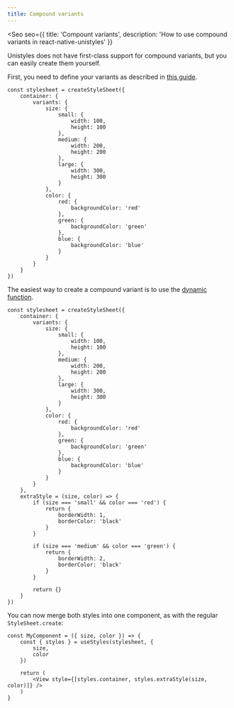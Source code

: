 ```yaml
---
title: Compound variants
---
```



<Seo
    seo={{
        title: 'Compount variants',
        description: 'How to use compound variants in react-native-unistyles'
    }}
>

Unistyles does not have first-class support for compound variants, but you can easily create them yourself.

First, you need to define your variants as described in [this guide](/reference/variants).

```tsx /size/ /color/
const stylesheet = createStyleSheet({
    container: {
        variants: {
            size: {
                small: {
                    width: 100,
                    height: 100
                },
                medium: {
                    width: 200,
                    height: 200
                },
                large: {
                    width: 300,
                    height: 300
                }
            },
            color: {
                red: {
                    backgroundColor: 'red'
                },
                green: {
                    backgroundColor: 'green'
                },
                blue: {
                    backgroundColor: 'blue'
                }
            }
        }
    }
})
```

The easiest way to create a compound variant is to use the [dynamic function](/reference/dynamic-functions/).

```tsx /size/ /color/
const stylesheet = createStyleSheet({
    container: {
        variants: {
            size: {
                small: {
                    width: 100,
                    height: 100
                },
                medium: {
                    width: 200,
                    height: 200
                },
                large: {
                    width: 300,
                    height: 300
                }
            },
            color: {
                red: {
                    backgroundColor: 'red'
                },
                green: {
                    backgroundColor: 'green'
                },
                blue: {
                    backgroundColor: 'blue'
                }
            }
        }
    },
    extraStyle = (size, color) => {
        if (size === 'small' && color === 'red') {
            return {
                borderWidth: 1,
                borderColor: 'black'
            }
        }

        if (size === 'medium' && color === 'green') {
            return {
                borderWidth: 2,
                borderColor: 'black'
            }
        }

        return {}
    }
})
```

You can now merge both styles into one component, as with the regular `StyleSheet.create`:

```tsx /size/ /color/
const MyComponent = ({ size, color }) => {
    const { styles } = useStyles(stylesheet, {
        size,
        color
    })

    return (
        <View style={[styles.container, styles.extraStyle(size, color)]} />
    )
}
```

</Seo>
